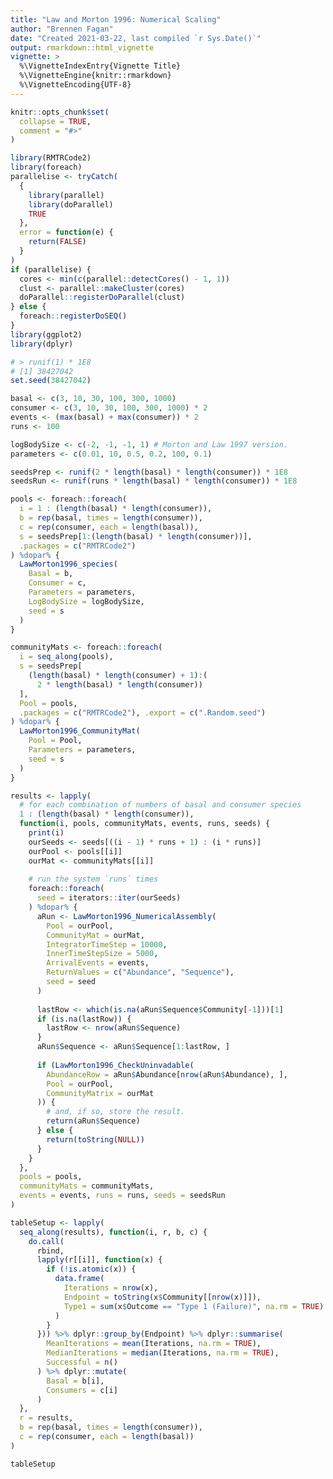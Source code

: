 ```yaml
---
title: "Law and Morton 1996: Numerical Scaling"
author: "Brennen Fagan"
date: "Created 2021-03-22, last compiled `r Sys.Date()`"
output: rmarkdown::html_vignette
vignette: >
  %\VignetteIndexEntry{Vignette Title}
  %\VignetteEngine{knitr::rmarkdown}
  %\VignetteEncoding{UTF-8}
---
```


```r
knitr::opts_chunk$set(
  collapse = TRUE,
  comment = "#>"
)
```

```r
library(RMTRCode2)
library(foreach)
parallelise <- tryCatch(
  {
    library(parallel)
    library(doParallel)
    TRUE
  },
  error = function(e) {
    return(FALSE)
  }
)
if (parallelise) {
  cores <- min(c(parallel::detectCores() - 1, 1))
  clust <- parallel::makeCluster(cores)
  doParallel::registerDoParallel(clust)
} else {
  foreach::registerDoSEQ()
}
library(ggplot2)
library(dplyr)
```

```r
# > runif(1) * 1E8
# [1] 38427042
set.seed(38427042)

basal <- c(3, 10, 30, 100, 300, 1000)
consumer <- c(3, 10, 30, 100, 300, 1000) * 2
events <- (max(basal) + max(consumer)) * 2
runs <- 100

logBodySize <- c(-2, -1, -1, 1) # Morton and Law 1997 version.
parameters <- c(0.01, 10, 0.5, 0.2, 100, 0.1)

seedsPrep <- runif(2 * length(basal) * length(consumer)) * 1E8
seedsRun <- runif(runs * length(basal) * length(consumer)) * 1E8
```

```r
pools <- foreach::foreach(
  i = 1 : (length(basal) * length(consumer)),
  b = rep(basal, times = length(consumer)),
  c = rep(consumer, each = length(basal)),
  s = seedsPrep[1:(length(basal) * length(consumer))],
  .packages = c("RMTRCode2")
) %dopar% {
  LawMorton1996_species(
    Basal = b, 
    Consumer = c, 
    Parameters = parameters, 
    LogBodySize = logBodySize,
    seed = s
  )
}
```
```r
communityMats <- foreach::foreach(
  i = seq_along(pools),
  s = seedsPrep[
    (length(basal) * length(consumer) + 1):(
      2 * length(basal) * length(consumer))
  ],
  Pool = pools,
  .packages = c("RMTRCode2"), .export = c(".Random.seed")
) %dopar% {
  LawMorton1996_CommunityMat(
    Pool = Pool, 
    Parameters = parameters,
    seed = s
  )
}
```

```r
results <- lapply(
  # for each combination of numbers of basal and consumer species
  1 : (length(basal) * length(consumer)), 
  function(i, pools, communityMats, events, runs, seeds) {
    print(i)
    ourSeeds <- seeds[((i - 1) * runs + 1) : (i * runs)]
    ourPool <- pools[[i]]
    ourMat <- communityMats[[i]]
    
    # run the system `runs` times
    foreach::foreach(
      seed = iterators::iter(ourSeeds)
    ) %dopar% {
      aRun <- LawMorton1996_NumericalAssembly(
        Pool = ourPool, 
        CommunityMat = ourMat,
        IntegratorTimeStep = 10000,
        InnerTimeStepSize = 5000, 
        ArrivalEvents = events,
        ReturnValues = c("Abundance", "Sequence"), 
        seed = seed
      )
      
      lastRow <- which(is.na(aRun$Sequence$Community[-1]))[1]
      if (is.na(lastRow)) {
        lastRow <- nrow(aRun$Sequence)
      }
      aRun$Sequence <- aRun$Sequence[1:lastRow, ]
      
      if (LawMorton1996_CheckUninvadable(
        AbundanceRow = aRun$Abundance[nrow(aRun$Abundance), ],
        Pool = ourPool,
        CommunityMatrix = ourMat
      )) {
        # and, if so, store the result.
        return(aRun$Sequence)
      } else {
        return(toString(NULL))
      }
    }
  },
  pools = pools,
  communityMats = communityMats,
  events = events, runs = runs, seeds = seedsRun
)
```

```r
tableSetup <- lapply(
  seq_along(results), function(i, r, b, c) {
    do.call(
      rbind, 
      lapply(r[[i]], function(x) {
        if (!is.atomic(x)) {
          data.frame(
            Iterations = nrow(x), 
            Endpoint = toString(x$Community[[nrow(x)]]), 
            Type1 = sum(x$Outcome == "Type 1 (Failure)", na.rm = TRUE)
          )
        }
      })) %>% dplyr::group_by(Endpoint) %>% dplyr::summarise(
        MeanIterations = mean(Iterations, na.rm = TRUE),
        MedianIterations = median(Iterations, na.rm = TRUE),
        Successful = n()
      ) %>% dplyr::mutate(
        Basal = b[i],
        Consumers = c[i]
      )
  },
  r = results, 
  b = rep(basal, times = length(consumer)),  
  c = rep(consumer, each = length(basal))
)
```

```r
tableSetup
```
